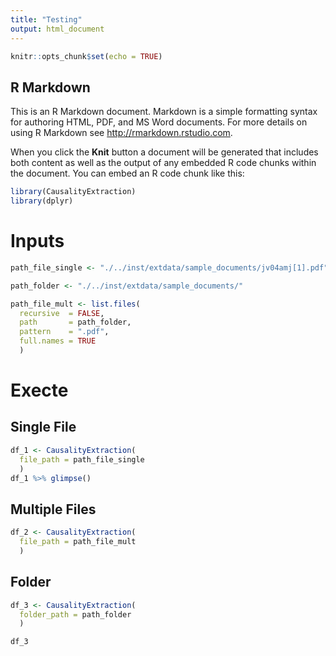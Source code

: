 ```yaml
---
title: "Testing"
output: html_document
---
```


```r
knitr::opts_chunk$set(echo = TRUE)
```

## R Markdown

This is an R Markdown document. Markdown is a simple formatting syntax for authoring HTML, PDF, and MS Word documents. For more details on using R Markdown see <http://rmarkdown.rstudio.com>.

When you click the **Knit** button a document will be generated that includes both content as well as the output of any embedded R code chunks within the document. You can embed an R code chunk like this:

```r
library(CausalityExtraction)
library(dplyr)
```

# Inputs
```r
path_file_single <- "./../inst/extdata/sample_documents/jv04amj[1].pdf"

path_folder <- "./../inst/extdata/sample_documents/"

path_file_mult <- list.files(
  recursive  = FALSE, 
  path       = path_folder, 
  pattern    = ".pdf", 
  full.names = TRUE
  )
```
# Execte
## Single File
```r
df_1 <- CausalityExtraction(
  file_path = path_file_single
  )
df_1 %>% glimpse()
```

## Multiple Files
```r
df_2 <- CausalityExtraction(
  file_path = path_file_mult
  )
```

## Folder
```r
df_3 <- CausalityExtraction(
  folder_path = path_folder
  )

df_3
```

